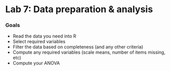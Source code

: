 # Lab 7: Data preparation & analysis {.unnumbered}

### Goals

- Read the data you need into R
- Select required variables
- Filter the data based on completeness (and any other criteria)
- Compute any required variables (scale means, number of items missing, etc)
- Compute your ANOVA

<!-- ## Data wrangling, description, and visualization -->

<!-- ### Data wrangling -->
